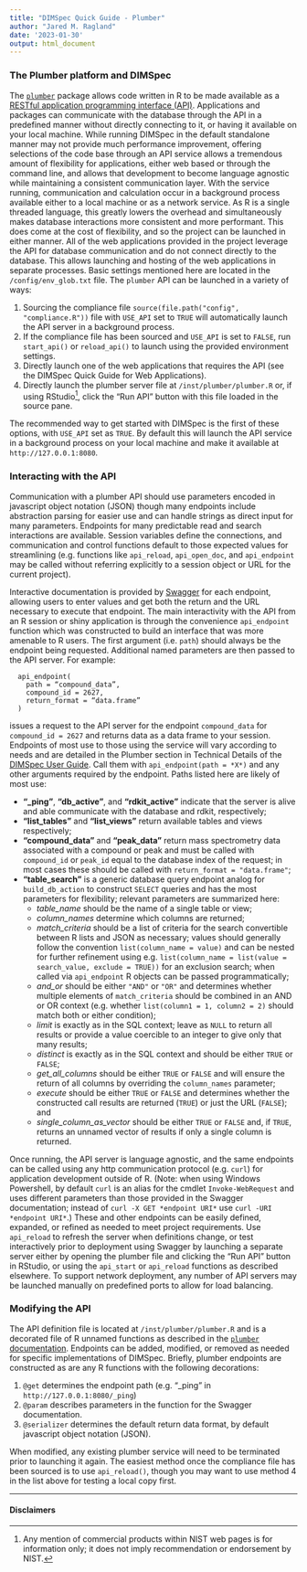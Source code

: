 ```yaml
---
title: "DIMSpec Quick Guide - Plumber"
author: "Jared M. Ragland"
date: '2023-01-30'
output: html_document
---
```


### The Plumber platform and DIMSpec

The [`plumber`](https://www.rplumber.io) package allows code written in R to be made available as a [RESTful application programming interface (API)](https://restfulapi.net/). Applications and packages can communicate with the database through the API in a predefined manner without directly connecting to it, or having it available on your local machine. While running DIMSpec in the default standalone manner may not provide much performance improvement, offering selections of the code base through an API service allows a tremendous amount of flexibility for applications, either web based or through the command line, and allows that development to become language agnostic while maintaining a consistent communication layer. With the service running, communication and calculation occur in a background process available either to a local machine or as a network service. As R is a single threaded language, this greatly lowers the overhead and simultaneously makes database interactions more consistent and more performant. This does come at the cost of flexibility, and so the project can be launched in either manner. All of the web applications provided in the project leverage the API for database communication and do not connect directly to the database. This allows launching and hosting of the web applications in separate processes. Basic settings mentioned here are located in the `/config/env_glob.txt` file. The `plumber` API can be launched in a variety of ways:

1. Sourcing the compliance file `source(file.path("config", "compliance.R"))` file with `USE_API` set to `TRUE` will automatically launch the API server in a background process.
1. If the compliance file has been sourced and `USE_API` is set to `FALSE`, run `start_api()` or `reload_api()` to launch using the provided environment settings.
1. Directly launch one of the web applications that requires the API (see the DIMSpec Quick Guide for Web Applications).
1. Directly launch the plumber server file at `/inst/plumber/plumber.R` or, if using RStudio[^1], click the "Run API" button with this file loaded in the source pane.

The recommended way to get started with DIMSpec is the first of these options, with `USE_API` set as `TRUE`. By default this will launch the API service in a background process on your local machine and make it available at `http://127.0.0.1:8080`.

[^1]: Any mention of commercial products within NIST web pages is for information only; it does not imply recommendation or endorsement by NIST.

### Interacting with the API

Communication with a plumber API should use parameters encoded in javascript object notation (JSON) though many endpoints include abstraction parsing for easier use and can handle strings as direct input for many parameters. Endpoints for many predictable read and search interactions are available. Session variables define the connections, and communication and control functions default to those expected values for streamlining (e.g. functions like `api_reload`, `api_open_doc`, and `api_endpoint` may be called without referring explicitly to a session object or URL for the current project).

Interactive documentation is provided by [Swagger](https://swagger.io/) for each endpoint, allowing users to enter values and get both the return and the URL necessary to execute that endpoint. The main interactivity with the API from an R session or shiny application is through the convenience `api_endpoint` function which was constructed to build an interface that was more amenable to R users. The first argument (i.e. `path`) should always be the endpoint being requested. Additional named parameters are then passed to the API server. For example:

      api_endpoint(
        path = “compound_data”,
        compound_id = 2627,
        return_format = “data.frame”
      )

issues a request to the API server for the endpoint `compound_data` for `compound_id = 2627` and returns data as a data frame to your session. Endpoints of most use to those using the service will vary according to needs and are detailed in the Plumber section in Technical Details of the [DIMSpec User Guide](TODO LINK). Call them with `api_endpoint(path = *X*)` and any other arguments required by the endpoint. Paths listed here are likely of most use:

-   **"\_ping"**, **"db_active"**, and **"rdkit_active"** indicate that the server is alive and able communicate with the database and rdkit, respectively;
-   **"list_tables"** and **"list_views"** return available tables and views respectively;
-   **"compound_data"** and **"peak_data"** return mass spectrometry data associated with a compound or peak and must be called with `compound_id` or `peak_id` equal to the database index of the request; in most cases these should be called with `return_format = "data.frame"`;
-   **"table_search"** is a generic database query endpoint analog for `build_db_action` to construct `SELECT` queries and has the most parameters for flexibility; relevant parameters are summarized here:
    -   *table_name* should be the name of a single table or view;
    -   *column_names* determine which columns are returned;
    -   *match_criteria* should be a list of criteria for the search convertible between R lists and JSON as necessary; values should generally follow the convention `list(column_name = value)` and can be nested for further refinement using e.g. `list(column_name = list(value = search_value, exclude = TRUE))` for an exclusion search; when called via `api_endpoint` R objects can be passed programmatically;
    -   *and_or* should be either `"AND"` or `"OR"` and determines whether multiple elements of `match_criteria` should be combined in an AND or OR context (e.g. whether `list(column1 = 1, column2 = 2)` should match both or either condition);
    -   *limit* is exactly as in the SQL context; leave as `NULL` to return all results or provide a value coercible to an integer to give only that many results;
    -   *distinct* is exactly as in the SQL context and should be either `TRUE` or `FALSE`;
    -   *get_all_columns* should be either `TRUE` or `FALSE` and will ensure the return of all columns by overriding the `column_names` parameter;
    -   *execute* should be either `TRUE` or `FALSE` and determines whether the constructed call results are returned (`TRUE`) or just the URL (`FALSE`); and
    -   *single_column_as_vector* should be either `TRUE` or `FALSE` and, if `TRUE`, returns an unnamed vector of results if only a single column is returned.
    
Once running, the API server is language agnostic, and the same endpoints can be called using any http communication protocol (e.g. `curl`) for application development outside of R. (Note: when using Windows Powershell, by default `curl` is an alias for the cmdlet `Invoke-WebRequest` and uses different parameters than those provided in the Swagger documentation; instead of `curl -X GET *endpoint URI*` use `curl -URI *endpoint URI*`.) These and other endpoints can be easily defined, expanded, or refined as needed to meet project requirements. Use `api_reload` to refresh the server when definitions change, or test interactively prior to deployment using Swagger by launching a separate server either by opening the plumber file and clicking the "Run API" button in RStudio, or using the `api_start` or `api_reload` functions as described elsewhere. To support network deployment, any number of API servers may be launched manually on predefined ports to allow for load balancing.

### Modifying the API

The API definition file is located at `/inst/plumber/plumber.R` and is a decorated file of R unnamed functions as described in the [`plumber` documentation](https://www.rplumber.io). Endpoints can be added, modified, or removed as needed for specific implementations of DIMSpec. Briefly, plumber endpoints are constructed as are any R functions with the following decorations:

1. `@get` determines the endpoint path (e.g. "_ping" in `http://127.0.0.1:8080/_ping`)
1. `@param` describes parameters in the function for the Swagger documentation.
1. `@serializer` determines the default return data format, by default javascript object notation (JSON).

When modified, any existing plumber service will need to be terminated prior to launching it again. The easiest method once the compliance file has been sourced is to use `api_reload()`, though you may want to use method 4 in the list above for testing a local copy first.

---

#### Disclaimers
